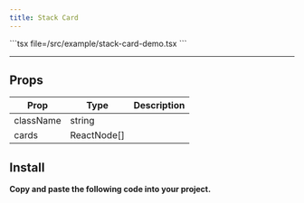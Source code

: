 ```yaml
---
title: Stack Card
---
```


<Tabs>
  <Tab value="Preview"><ComponentPreview name="stack-card-demo" /></Tab>
  <Tab value="Code">
    ```tsx file=<rootDir>/src/example/stack-card-demo.tsx
    ```
  </Tab>
</Tabs>

---

## Props
| Prop | Type | Description |
|---|---|---|
| className | string | |
| cards | ReactNode[] | |

## Install

**Copy and paste the following code into your project.**

```tsx file=<rootDir>/src/registry/stack-card.tsx
```